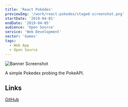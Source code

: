 ```yaml
---
title: 'React Pokédex'
previewImg: '/work/react-pokedex/staged-screenshot.png'
startDate: '2019-04-01'
endDate: '2019-04-05'
audience: 'Open Source'
service: 'Web Development'
sector: 'Games'
tags:
  - Web App
  - Open Source
---
```


![Banner Screenshot](/work/react-pokedex/banner-screenshot.png)

A simple Pokedex probing the PokeAPI.

## Links

[GitHub](https://github.com/DamSenViet/react-pokedex)
